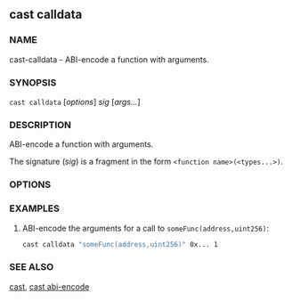 
## cast calldata

### NAME

cast-calldata - ABI-encode a function with arguments.

### SYNOPSIS

`cast calldata` [*options*] _sig_ [*args...*]

### DESCRIPTION

ABI-encode a function with arguments.

The signature (_sig_) is a fragment in the form `<function name>(<types...>)`.

### OPTIONS

<CommonOptions />

### EXAMPLES

1. ABI-encode the arguments for a call to `someFunc(address,uint256)`:
   ```sh
   cast calldata "someFunc(address,uint256)" 0x... 1
   ```

### SEE ALSO

[cast](./cast.md), [cast abi-encode](./cast-abi-encode.md)
